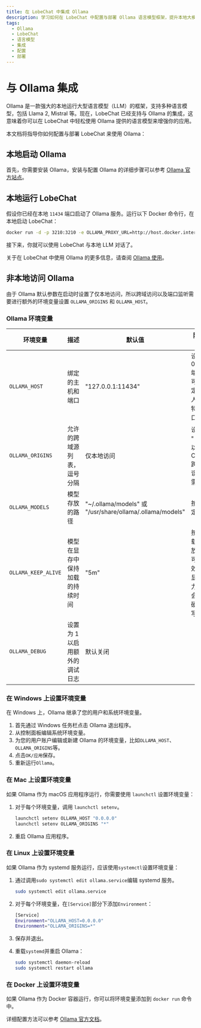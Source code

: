 ```yaml
---
title: 在 LobeChat 中集成 Ollama
description: 学习如何在 LobeChat 中配置与部署 Ollama 语言模型框架，提升本地大模型使用体验。
tags:
  - Ollama
  - LobeChat
  - 语言模型
  - 集成
  - 配置
  - 部署
---
```


# 与 Ollama 集成

Ollama 是一款强大的本地运行大型语言模型（LLM）的框架，支持多种语言模型，包括 Llama 2, Mistral 等。现在，LobeChat 已经支持与 Ollama 的集成，这意味着你可以在 LobeChat 中轻松使用 Ollama 提供的语言模型来增强你的应用。

本文档将指导你如何配置与部署 LobeChat 来使用 Ollama：

## 本地启动 Ollama

首先，你需要安装 Ollama，安装与配置 Ollama 的详细步骤可以参考 [Ollama 官方站点](https://ollama.com)。

## 本地运行 LobeChat

假设你已经在本地 `11434` 端口启动了 Ollama 服务。运行以下 Docker 命令行，在本地启动 LobeChat：

```bash
docker run -d -p 3210:3210 -e OLLAMA_PROXY_URL=http://host.docker.internal:11434 lobehub/lobe-chat
```

接下来，你就可以使用 LobeChat 与本地 LLM 对话了。

关于在 LobeChat 中使用 Ollama 的更多信息，请查阅 [Ollama 使用](/zh/docs/usage/providers/ollama)。

## 非本地访问 Ollama

由于 Ollama 默认参数在启动时设置了仅本地访问，所以跨域访问以及端口监听需要进行额外的环境变量设置 `OLLAMA_ORIGINS` 和 `OLLAMA_HOST`。

### Ollama 环境变量

| 环境变量                | 描述               | 默认值                                                      | 附加说明                          |
| ------------------- | ---------------- | -------------------------------------------------------- | ----------------------------- |
| `OLLAMA_HOST`       | 绑定的主机和端口         | "127.0.0.1:11434"                                        | 设置 0.0.0.0: 端口号 可以指定所有人访问特定端口 |
| `OLLAMA_ORIGINS`    | 允许的跨域源列表，逗号分隔    | 仅本地访问                                                    | 设置 "\*" 可以避免 CORS 跨域错误，按需设置   |
| `OLLAMA_MODELS`     | 模型存放的路径          | "\~/.ollama/models" 或 "/usr/share/ollama/.ollama/models" | 按需指定                          |
| `OLLAMA_KEEP_ALIVE` | 模型在显存中保持加载的持续时间  | "5m"                                                     | 按需加载和释放显存可以有效降低显卡压力，但会增加硬盘读写  |
| `OLLAMA_DEBUG`      | 设置为 1 以启用额外的调试日志 | 默认关闭                                                     |                               |

### 在 Windows 上设置环境变量

在 Windows 上，Ollama 继承了您的用户和系统环境变量。

1. 首先通过 Windows 任务栏点击 Ollama 退出程序。
2. 从控制面板编辑系统环境变量。
3. 为您的用户账户编辑或新建 Ollama 的环境变量，比如`OLLAMA_HOST`、`OLLAMA_ORIGINS`等。
4. 点击`OK/应用`保存。
5. 重新运行`Ollama`。

### 在 Mac 上设置环境变量

如果 Ollama 作为 macOS 应用程序运行，你需要使用 `launchctl` 设置环境变量：

1. 对于每个环境变量，调用 `launchctl setenv`。

   ```bash
   launchctl setenv OLLAMA_HOST "0.0.0.0"
   launchctl setenv OLLAMA_ORIGINS "*"
   ```

2. 重启 Ollama 应用程序。

### 在 Linux 上设置环境变量

如果 Ollama 作为 systemd 服务运行，应该使用`systemctl`设置环境变量：

1. 通过调用`sudo systemctl edit ollama.service`编辑 systemd 服务。

   ```bash
   sudo systemctl edit ollama.service
   ```

2. 对于每个环境变量，在`[Service]`部分下添加`Environment`：

   ```bash
   [Service]
   Environment="OLLAMA_HOST=0.0.0.0"
   Environment="OLLAMA_ORIGINS=*"
   ```

3. 保存并退出。

4. 重载`systemd`并重启 Ollama：

   ```bash
   sudo systemctl daemon-reload
   sudo systemctl restart ollama
   ```

### 在 Docker 上设置环境变量

如果 Ollama 作为 Docker 容器运行，你可以将环境变量添加到 `docker run` 命令中。

详细配置方法可以参考 [Ollama 官方文档](https://github.com/ollama/ollama/blob/main/docs/faq.md#how-do-i-configure-ollama-server)。

